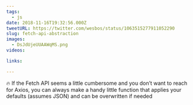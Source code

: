 ```yaml
---
tags:
  - js
date: 2018-11-16T19:32:56.000Z
tweetURL: https://twitter.com/wesbos/status/1063515277911052290
slug: fetch-api-abstraction
images:
  - DsJdUjeUUAAWqMS.png
videos:

links:

---
```

🔥 If the Fetch API seems a little cumbersome and you don’t want to reach for Axios, you can always make a handy little function that applies your defaults (assumes JSON) and can be overwritten if needed
